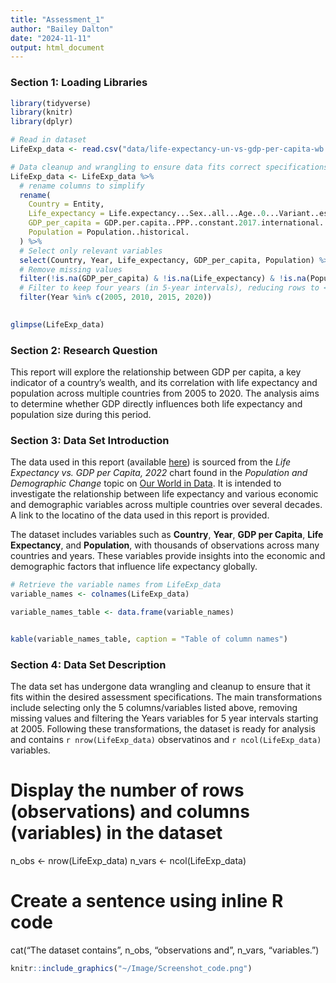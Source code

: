 ```yaml
---
title: "Assessment_1"
author: "Bailey Dalton"
date: "2024-11-11"
output: html_document
---
```


### Section 1: Loading Libraries

```r
library(tidyverse)
library(knitr)
library(dplyr)
```

```r

# Read in dataset 
LifeExp_data <- read.csv("data/life-expectancy-un-vs-gdp-per-capita-wb.csv")

# Data cleanup and wrangling to ensure data fits correct specifications for assessment 1
LifeExp_data <- LifeExp_data %>%
  # rename columns to simplify
  rename(
    Country = Entity,
    Life_expectancy = Life.expectancy...Sex..all...Age..0...Variant..estimates,
    GDP_per_capita = GDP.per.capita..PPP..constant.2017.international...,
    Population = Population..historical.
  ) %>% 
  # Select only relevant variables 
  select(Country, Year, Life_expectancy, GDP_per_capita, Population) %>% 
  # Remove missing values 
  filter(!is.na(GDP_per_capita) & !is.na(Life_expectancy) & !is.na(Population)) %>% 
  # Filter to keep four years (in 5-year intervals), reducing rows to < 1000
  filter(Year %in% c(2005, 2010, 2015, 2020))
  

glimpse(LifeExp_data)
```


### Section 2: Research Question 

This report will explore the relationship between GDP per capita, a key indicator of a country's wealth, and its correlation with life expectancy and population across multiple countries from 2005 to 2020. The analysis aims to determine whether GDP directly influences both life expectancy and population size during this period.


### Section 3: Data Set Introduction

The data used in this report (available [here](https://ourworldindata.org/life-expectancy)) is sourced from the _Life Expectancy vs. GDP per Capita, 2022_ chart found in the _Population and Demographic Change_ topic on [Our World in Data](https://ourworldindata.org/). It is intended to investigate the relationship between life expectancy and various economic and demographic variables across multiple countries over several decades. A link to the locatino of the data used in this report is provided. 

The dataset includes variables such as **Country**, **Year**, **GDP per Capita**, **Life Expectancy**, and **Population**, with thousands of observations across many countries and years. These variables provide insights into the economic and demographic factors that influence life expectancy globally.

```r

# Retrieve the variable names from LifeExp_data
variable_names <- colnames(LifeExp_data)

variable_names_table <- data.frame(variable_names)


kable(variable_names_table, caption = "Table of column names")
```


### Section 4: Data Set Description 


The data set has undergone data wrangling and cleanup to ensure that it fits within the desired assessment specifications. The main transformations include selecting only the 5 columns/variables listed above, removing missing values and filtering the Years variables for 5 year intervals starting at 2005. Following these transformations, the dataset is ready for analysis and contains `r nrow(LifeExp_data)` observatinos and `r ncol(LifeExp_data)` variables. 

# Display the number of rows (observations) and columns (variables) in the dataset
n_obs <- nrow(LifeExp_data)
n_vars <- ncol(LifeExp_data)

# Create a sentence using inline R code
cat("The dataset contains", n_obs, "observations and", n_vars, "variables.")

```r
knitr::include_graphics("~/Image/Screenshot_code.png")
```










